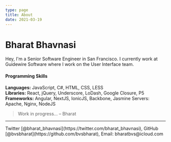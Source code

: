```yaml
---
type: page
title: About
date: 2021-03-19
---
```


# Bharat Bhavnasi

Hey, I'm a Senior Software Engineer in San Francisco. I currently work at Guidewire Software where I work on the User Interface team. 
#### Programming Skills

<b>Languages:</b> JavaScript, C#, HTML, CSS, LESS <br />
<b>Libraries:</b> React, jQuery, Underscore, LoDash, Google Closure, P5 <br />
<b>Frameworks:</b> Angular, NextJS, IonicJS, Backbone, Jasmine Servers: Apache, Nginx,
NodeJS

> Work in progress... – Bharat

---

<div>
  Twitter [@bharat_bhavnasi](https://twitter.com/bharat_bhavnasi), GitHub
  [@bvsbharat](https://github.com/bvsbharat), Email: bharatbvs@icloud.com
</div>
